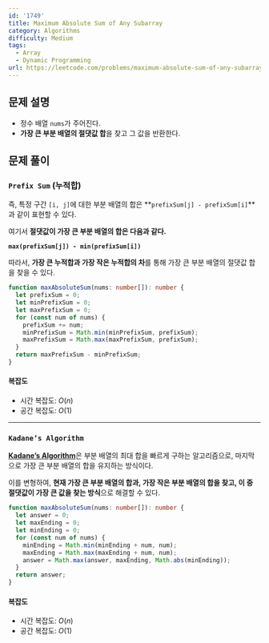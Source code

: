 ```yaml
---
id: '1749'
title: Maximum Absolute Sum of Any Subarray
category: Algorithms
difficulty: Medium
tags:
  - Array
  - Dynamic Programming
url: https://leetcode.com/problems/maximum-absolute-sum-of-any-subarray/
---
```


## 문제 설명

- 정수 배열 `nums`가 주어진다.
- **가장 큰 부분 배열의 절댓값 합**을 찾고 그 값을 반환한다.

## 문제 풀이

### `Prefix Sum` (누적합)

즉, 특정 구간 `[i, j]`에 대한 부분 배열의 합은 **`prefixSum[j] - prefixSum[i]`**과 같이 표현할 수 있다.

여기서 **절댓값이 가장 큰 부분 배열의 합은 다음과 같다.**

**`max(prefixSum[j]) - min(prefixSum[i])`**

따라서, **가장 큰 누적합과 가장 작은 누적합의 차**를 통해 가장 큰 부분 배열의 절댓값 합을 찾을 수 있다.

```typescript showLineNumbers
function maxAbsoluteSum(nums: number[]): number {
  let prefixSum = 0;
  let minPrefixSum = 0;
  let maxPrefixSum = 0;
  for (const num of nums) {
    prefixSum += num;
    minPrefixSum = Math.min(minPrefixSum, prefixSum);
    maxPrefixSum = Math.max(maxPrefixSum, prefixSum);
  }
  return maxPrefixSum - minPrefixSum;
}
```

#### 복잡도

- 시간 복잡도: $O(n)$
- 공간 복잡도: $O(1)$

---

### `Kadane’s Algorithm`

[**Kadane’s Algorithm**](https://en.wikipedia.org/wiki/Maximum_subarray_problem)은
부분 배열의 최대 합을 빠르게 구하는 알고리즘으로, 마지막으로 가장 큰 부분 배열의 합을 유지하는 방식이다.

이를 변형하여, **현재 가장 큰 부분 배열의 합과, 가장 작은 부분 배열의 합을 찾고, 이 중 절댓값이 가장 큰 값을 찾는 방식**으로 해결할 수 있다.

```typescript showLineNumbers
function maxAbsoluteSum(nums: number[]): number {
  let answer = 0;
  let maxEnding = 0;
  let minEnding = 0;
  for (const num of nums) {
    minEnding = Math.min(minEnding + num, num);
    maxEnding = Math.max(maxEnding + num, num);
    answer = Math.max(answer, maxEnding, Math.abs(minEnding));
  }
  return answer;
}
```

#### 복잡도

- 시간 복잡도: $O(n)$
- 공간 복잡도: $O(1)$
